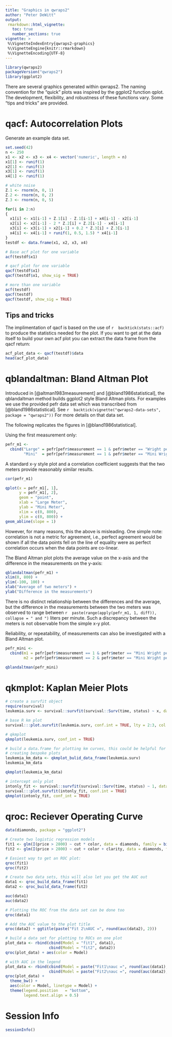 ```yaml
---
title: "Graphics in qwraps2"
author: "Peter DeWitt"
output:
 rmarkdown::html_vignette:
   toc: true
   number_sections: true
vignette: >
 %\VignetteIndexEntry{qwraps2-graphics}
 %\VignetteEngine{knitr::rmarkdown}
 %\VignetteEncoding{UTF-8}
---
```



```r
library(qwraps2)
packageVersion("qwraps2")
library(ggplot2)
```


There are several graphics generated within qwraps2.  The naming convention
for the "quick" plots was inspired by the ggplot2 function qplot.  The
development, flexibility, and robustness of these functions vary.  Some "tips
and tricks" are provided.

# qacf: Autocorrelation Plots

Generate an example data set.

```r
set.seed(42)
n <- 250
x1 <- x2 <- x3 <- x4 <- vector('numeric', length = n)
x1[1] <- runif(1)
x2[1] <- runif(1)
x3[1] <- runif(1)
x4[1] <- runif(1)

# white noise
Z.1 <- rnorm(n, 0, 1)
Z.2 <- rnorm(n, 0, 2)
Z.3 <- rnorm(n, 0, 5)

for(i in 2:n)
{
  x1[i] <- x1[i-1] + Z.1[i] - Z.1[i-1] + x4[i-1] - x2[i-1]
  x2[i] <- x2[i-1] - 2 * Z.2[i] + Z.2[i-1] - x4[i-1]
  x3[i] <- x3[i-1] + x2[i-1] + 0.2 * Z.3[i] + Z.3[i-1]
  x4[i] <- x4[i-1] + runif(1, 0.5, 1.5) * x4[i-1]
}
testdf <- data.frame(x1, x2, x3, x4)

# Base acf plot for one variable
acf(testdf$x1)

# qacf plot for one variable
qacf(testdf$x1)
qacf(testdf$x1, show_sig = TRUE)

# more than one variable
acf(testdf)
qacf(testdf)
qacf(testdf, show_sig = TRUE)
```


## Tips and tricks

The implimentation of qacf is based on the use of
`r  backtick(stats::acf)  `
to produce the statistics needed for the plot.  If you want to get at the
data itself to build your own acf plot you can extract the data frame from
the qacf return:

```r
acf_plot_data <- qacf(testdf)$data
head(acf_plot_data)
```


# qblandaltman: Bland Altman Plot

Introduced in [@altman1983measurement] and [@bland1986statistical], the
qblandaltman method builds ggplot2 style Bland Altman plots.  For examples we
use the provided pefr data set which was transcribed from
[@bland1986statistical].  See
`r  backtick(vignette("qwraps2-data-sets", package = "qwraps2"))  `
For more details on that data set.

The following replicates the figures in [@bland1986statistical].

Using the first measurement only:

```r
pefr_m1 <-
  cbind("Large" = pefr[pefr$measurement == 1 & pefr$meter == "Wright peak flow meter", "pefr"],
        "Mini"  = pefr[pefr$measurement == 1 & pefr$meter == "Mini Wright peak flow meter", "pefr"])
```


A standard x-y style plot and a correlation coefficient suggests that the two
meters provide reasonably similar results.

```r
cor(pefr_m1)

qplot(x = pefr_m1[, 1],
      y = pefr_m1[, 2],
      geom = "point",
      xlab = "Large Meter",
      ylab = "Mini Meter",
      xlim = c(0, 800),
      ylim = c(0, 800)) +
geom_abline(slope = 1)
```


However, for many reasons, this the above is misleading.  One simple note:
correlation is not a metric for agreement, i.e., perfect agreement would be
shown if all the data points fell on the line of equality were as perfect
correlation occurs when the data points are co-linear.

The Bland Altman plot plots the average value on the x-asis and the
difference in the measurements on the y-axis:

```r
qblandaltman(pefr_m1) +
xlim(0, 800) +
ylim(-100, 100) +
xlab("Average of two meters") +
ylab("Difference in the measurements")
```


There is no distinct relationship between the differences and the average,
but the difference in the measurements between the two meters was observed to
range between
`r  paste(range(apply(pefr_m1, 1, diff)), collapse = " and ")  `
liters per minute.  Such a discrepancy between the meters is not observable
from the simple x-y plot.

Reliability, or repeatability, of measurements can also be investigated with
a Bland Altman plot.

```r
pefr_mini <-
  cbind(m1 = pefr[pefr$measurement == 1 & pefr$meter == "Mini Wright peak flow meter", "pefr"],
        m2 = pefr[pefr$measurement == 2 & pefr$meter == "Mini Wright peak flow meter", "pefr"])

qblandaltman(pefr_mini)
```



# qkmplot: Kaplan Meier Plots

```r
# create a survfit object
require(survival)
leukemia.surv <- survival::survfit(survival::Surv(time, status) ~ x, data = survival::aml)

# base R km plot
survival:::plot.survfit(leukemia.surv, conf.int = TRUE, lty = 2:3, col = 1:2)

# qkmplot
qkmplot(leukemia.surv, conf_int = TRUE)

# build a data.frame for plotting km curves, this could be helpful for
# creating bespoke plots
leukemia_km_data <- qkmplot_bulid_data_frame(leukemia.surv)
leukemia_km_data

qkmplot(leukemia_km_data)

# intercept only plot
intonly_fit <- survival::survfit(survival::Surv(time, status) ~ 1, data = survival::aml)
survival:::plot.survfit(intonly_fit, conf.int = TRUE)
qkmplot(intonly_fit, conf_int = TRUE)
```


# qroc: Reciever Operating Curve

```r
data(diamonds, package = "ggplot2")

# Create two logistic regression models
fit1 <- glm(I(price > 2800) ~ cut * color, data = diamonds, family = binomial())
fit2 <- glm(I(price > 2800) ~ cut + color + clarity, data = diamonds, family = binomial())

# Easiest way to get an ROC plot:
qroc(fit1)
qroc(fit2)

# Create two data sets, this will also let you get the AUC out
data1 <- qroc_build_data_frame(fit1)
data2 <- qroc_build_data_frame(fit2)

auc(data1)
auc(data2)

# Plotting the ROC from the data set can be done too
qroc(data1)

# Add the AUC value to the plot title
qroc(data2) + ggtitle(paste("Fit 2\nAUC =", round(auc(data2), 2)))

# build a data set for plotting to ROCs on one plot
plot_data <- rbind(cbind(Model = "fit1", data1),
                   cbind(Model = "fit2", data2))
qroc(plot_data) + aes(color = Model)

# with AUC in the legend
plot_data <- rbind(cbind(Model = paste("Fit1\nauc =", round(auc(data1), 3)), data1),
                   cbind(Model = paste("Fit2\nauc =", round(auc(data2), 3)), data2))
qroc(plot_data) +
  theme_bw() +
  aes(color = Model, linetype = Model) +
  theme(legend.position   = "bottom",
        legend.text.align = 0.5)
```



# Session Info

```r
sessionInfo()
```

